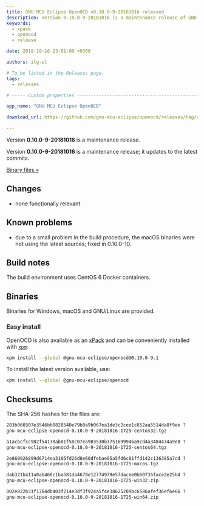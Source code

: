 ```yaml
---
title: GNU MCU Eclipse OpenOCD v0.10.0-9-20181016 released
description: Version 0.10.0-9-20181016 is a maintenance release of GNU MCU Eclipse OpenOCD.
keywords:
  - xpack
  - openocd
  - release

date: 2018-10-16 23:01:00 +0300

authors: ilg-ul

# To be listed in the Releases page.
tags:
  - releases

# ----- Custom properties -----------------------------------------------------

app_name: "GNU MCU Eclipse OpenOCD"

download_url: https://github.com/gnu-mcu-eclipse/openocd/releases/tag/v0.10.0-9-20181016/

---
```


<head>
  <title>{frontMatter.title}</title>
  <meta property="og:title" content={frontMatter.title} />
</head>

Version **0.10.0-9-20181016** is a maintenance release.

<!-- truncate -->

Version **0.10.0-9-20181016** is a maintenance release; it updates to the latest commits.

<!-- truncate -->

<p><a href={frontMatter.download_url}>Binary files »</a></p>

## Changes

* none functionally relevant

## Known problems

* due to a small problem in the build procedure, the macOS binaries were not
using the latest sources; fixed in 0.10.0-10.

## Build notes

The build environment uses CentOS 6 Docker containers.

## Binaries

Binaries for Windows, macOS and GNU/Linux are provided.

### Easy install

OpenOCD is also available as an [xPack](https://www.npmjs.com/package/@gnu-mcu-eclipse/openocd) and can be conveniently installed with [`xpm`](https://www.npmjs.com/package/xpm):

```sh
xpm install --global @gnu-mcu-eclipse/openocd@0.10.0-9.1
```

To install the latest version available, use:

```sh
xpm install --global @gnu-mcu-eclipse/openocd
```

## Checksums

The SHA-256 hashes for the files are:

```txt
283b060307e3546bb0828540e79b8a9b067ea1de3c2cee1c852aa5514da8f9ee ?
gnu-mcu-eclipse-openocd-0.10.0-9-20181016-1725-centos32.tgz

a1acbcfcc982f54178ab01f58c07ea903530b3751699946a9cd4a3484434a9e0 ?
gnu-mcu-eclipse-openocd-0.10.0-9-20181016-1725-centos64.tgz

2e860926899d6714ea3105fd26d8e60dfebae05a5fd6c81ffd142c136385a7cd ?
gnu-mcu-eclipse-openocd-0.10.0-9-20181016-1725-macos.tgz

dab321b411a0ab460c1ba581da4679e12774979e57dacee0b60735face2e25b4 ?
gnu-mcu-eclipse-openocd-0.10.0-9-20181016-1725-win32.zip

002e822b31f1764db403f214e3df3f924a5f4e38625209bc6586afef36ef6e66 ?
gnu-mcu-eclipse-openocd-0.10.0-9-20181016-1725-win64.zip
```
